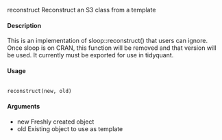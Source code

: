 reconstruct Reconstruct an S3 class from a template

#### Description
This is an implementation of sloop::reconstruct() that users can ignore. Once sloop is on CRAN, this function will be removed and that version will be used. It currently must be exported for use in tidyquant.

#### Usage
<pre><code>
reconstruct(new, old)
</code></pre>

#### Arguments
* new Freshly created object
* old Existing object to use as template
